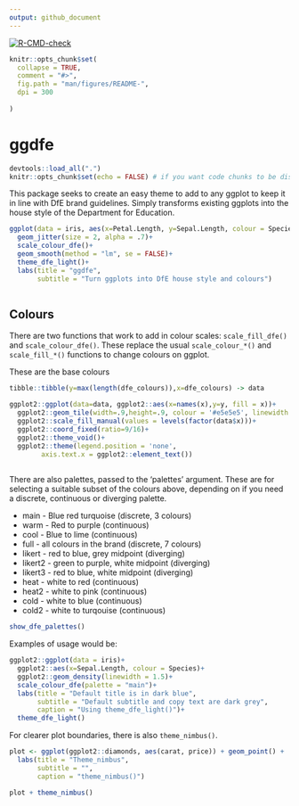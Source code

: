 ```yaml
---
output: github_document
---
```


<!-- README.md is generated from README.Rmd. Please edit that file -->
<!-- badges: start -->
[![R-CMD-check](https://github.com/DfE-R-Community/ggdfe/actions/workflows/R-CMD-check.yaml/badge.svg)](https://github.com/DfE-R-Community/ggdfe/actions/workflows/R-CMD-check.yaml)
<!-- badges: end -->


```r
knitr::opts_chunk$set(
  collapse = TRUE,
  comment = "#>",
  fig.path = "man/figures/README-",
  dpi = 300
  
)
```

# ggdfe


```r

devtools::load_all(".")
knitr::opts_chunk$set(echo = FALSE) # if you want code chunks to be displayed, best to do it in the chunk headers

```



This package seeks to create an easy theme to add to any ggplot to keep it in line with DfE brand guidelines. Simply transforms existing ggplots into the house style of the Department for Education.



```r
ggplot(data = iris, aes(x=Petal.Length, y=Sepal.Length, colour = Species))+
  geom_jitter(size = 2, alpha = .7)+
  scale_colour_dfe()+
  geom_smooth(method = "lm", se = FALSE)+
  theme_dfe_light()+
  labs(title = "ggdfe",
       subtitle = "Turn ggplots into DfE house style and colours")



```



## Colours

There are two functions that work to add in colour scales: `scale_fill_dfe()` and `scale_colour_dfe()`. These replace the usual `scale_colour_*()` and `scale_fill_*()` functions to change colours on ggplot. 

These are the base colours

```r

tibble::tibble(y=max(length(dfe_colours)),x=dfe_colours) -> data

ggplot2::ggplot(data=data, ggplot2::aes(x=names(x),y=y, fill = x))+
  ggplot2::geom_tile(width=.9,height=.9, colour = '#e5e5e5', linewidth = .5)+
  ggplot2::scale_fill_manual(values = levels(factor(data$x)))+
  ggplot2::coord_fixed(ratio=9/16)+
  ggplot2::theme_void()+
  ggplot2::theme(legend.position = 'none',
        axis.text.x = ggplot2::element_text())
  

```


There are also palettes, passed to the 'palettes' argument. These are for selecting a suitable subset of the colours above, depending on if you need a discrete, continuous or diverging palette.

- main - Blue red turquoise (discrete, 3 colours)
- warm - Red to purple (continuous)
- cool - Blue to lime (continuous)
- full - all colours in the brand (discrete, 7 colours)
- likert - red to blue, grey midpoint (diverging)
- likert2 - green to purple, white midpoint (diverging)
- likert3 -  red to blue, white midpoint (diverging)
- heat - white to red (continuous)
- heat2 - white to pink (continuous)
- cold - white to blue (continuous)
- cold2 - white to turqouise (continuous)

```r
show_dfe_palettes()

```

Examples of usage would be:

```r
ggplot2::ggplot(data = iris)+
  ggplot2::aes(x=Sepal.Length, colour = Species)+
  ggplot2::geom_density(linewidth = 1.5)+
  scale_colour_dfe(palette = "main")+
  labs(title = "Default title is in dark blue",
       subtitle = "Default subtitle and copy text are dark grey",
       caption = "Using theme_dfe_light()")+
  theme_dfe_light()


```

For clearer plot boundaries, there is also `theme_nimbus()`.

```r
plot <- ggplot(ggplot2::diamonds, aes(carat, price)) + geom_point() +
  labs(title = "Theme_nimbus",
       subtitle = "",
       caption = "theme_nimbus()")

plot + theme_nimbus()

```

